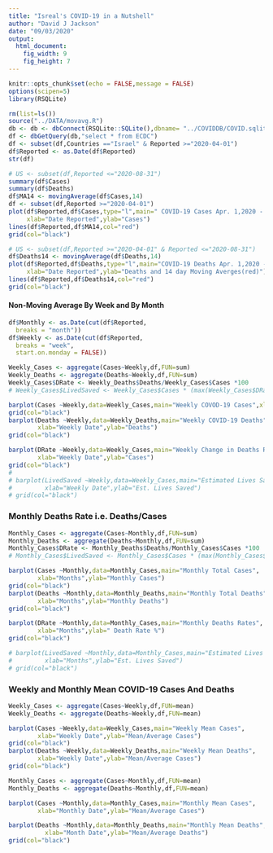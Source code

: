 ---
title: "Isreal's COVID-19 in a Nutshell"
author: "David J Jackson"
date: "09/03/2020"
output: 
  html_document: 
    fig_width: 9
    fig_height: 7
---

```{r setup, include=FALSE}
knitr::opts_chunk$set(echo = FALSE,message = FALSE)
options(scipen=5)
library(RSQLite)
```
```{r}
rm(list=ls())
source("../DATA/movavg.R")
db <- db <- dbConnect(RSQLite::SQLite(),dbname= "../COVIDDB/COVID.sqlite3")
df <- dbGetQuery(db,"select * from ECDC")
df <- subset(df,Countries =="Israel" & Reported >="2020-04-01")
df$Reported <- as.Date(df$Reported)
str(df)
```
```{r}
# US <- subset(df,Reported <="2020-08-31")
summary(df$Cases)
summary(df$Deaths)
df$MA14 <- movingAverage(df$Cases,14)
df <- subset(df,Reported >="2020-04-01")
plot(df$Reported,df$Cases,type="l",main=" COVID-19 Cases Apr. 1,2020 - Present",
     xlab="Date Reported",ylab="Cases")
lines(df$Reported,df$MA14,col="red")
grid(col="black")
```
```{r}
# US <- subset(df,Reported >="2020-04-01" & Reported <="2020-08-31")
df$Deaths14 <- movingAverage(df$Deaths,14)
plot(df$Reported,df$Deaths,type="l",main="COVID-19 Deaths Apr. 1,2020 - Present",
     xlab="Date Reported",ylab="Deaths and 14 day Moving Averges(red)")
lines(df$Reported,df$Deaths14,col="red")
grid(col="black")
```

#### Non-Moving Average By Week and By Month

```{r}
df$Monthly <- as.Date(cut(df$Reported,
  breaks = "month"))
df$Weekly <- as.Date(cut(df$Reported,
  breaks = "week",
  start.on.monday = FALSE))

```
```{r}
Weekly_Cases <- aggregate(Cases~Weekly,df,FUN=sum)
Weekly_Deaths <- aggregate(Deaths~Weekly,df,FUN=sum)
Weekly_Cases$DRate <- Weekly_Deaths$Deaths/Weekly_Cases$Cases *100
# Weekly_Cases$LivedSaved <- Weekly_Cases$Cases * (max(Weekly_Cases$DRate) - Weekly_Cases$DRate) 

```
```{r}
barplot(Cases ~Weekly,data=Weekly_Cases,main="Weekly COVOD-19 Cases",xlab="Weekly Date",ylab="Cases")
grid(col="black")
barplot(Deaths ~Weekly,data=Weekly_Deaths,main="Weekly COVID-19 Deaths",
        xlab="Weekly Date",ylab="Deaths")
grid(col="black")

barplot(DRate ~Weekly,data=Weekly_Cases,main="Weekly Change in Deaths Rates",
        xlab="Weekly Date",ylab="Cases")
grid(col="black")
# 
# barplot(LivedSaved ~Weekly,data=Weekly_Cases,main="Estimated Lives Saved Per Week",
#         xlab="Weekly Date",ylab="Est. Lives Saved")
# grid(col="black")
```

###  Monthly Deaths Rate i.e. Deaths/Cases

```{r}

Monthly_Cases <- aggregate(Cases~Monthly,df,FUN=sum)
Monthly_Deaths <- aggregate(Deaths~Monthly,df,FUN=sum)
Monthly_Cases$DRate <- Monthly_Deaths$Deaths/Monthly_Cases$Cases *100
# Monthly_Cases$LivedSaved <- Monthly_Cases$Cases * (max(Monthly_Cases$DRate) - Monthly_Cases$DRate) 

```
```{r}
barplot(Cases ~Monthly,data=Monthly_Cases,main="Monthly Total Cases",
        xlab="Months",ylab="Monthly Cases")
grid(col="black")
barplot(Deaths ~Monthly,data=Monthly_Deaths,main="Monthly Total Deaths",
        xlab="Months",ylab="Monthly Deaths")
grid(col="black")

barplot(DRate ~Monthly,data=Monthly_Cases,main="Monthly Deaths Rates",
        xlab="Months",ylab=" Death Rate %")
grid(col="black")

# barplot(LivedSaved ~Monthly,data=Monthly_Cases,main="Estimated Lives Saved",
#         xlab="Months",ylab="Est. Lives Saved")
# grid(col="black")
```

### Weekly and Monthly Mean COVID-19 Cases And Deaths

```{r}
Weekly_Cases <- aggregate(Cases~Weekly,df,FUN=mean)
Weekly_Deaths <- aggregate(Deaths~Weekly,df,FUN=mean)
```
```{r}
barplot(Cases ~Weekly,data=Weekly_Cases,main="Weekly Mean Cases",
        xlab="Weekly Date",ylab="Mean/Average Cases")
grid(col="black")
barplot(Deaths ~Weekly,data=Weekly_Deaths,main="Weekly Mean Deaths",
        xlab="Weekly Date",ylab="Mean/Average Cases")
grid(col="black")
```
```{r}
Monthly_Cases <- aggregate(Cases~Monthly,df,FUN=mean)
Monthly_Deaths <- aggregate(Deaths~Monthly,df,FUN=mean)
```
```{r}
barplot(Cases ~Monthly,data=Monthly_Cases,main="Monthly Mean Cases",
        xlab="Monthly Date",ylab="Mean/Average Cases")

barplot(Deaths ~Monthly,data=Monthly_Deaths,main="Monthly Mean Deaths",
          xlab="Month Date",ylab="Mean/Average Deaths")
grid(col="black")
```
